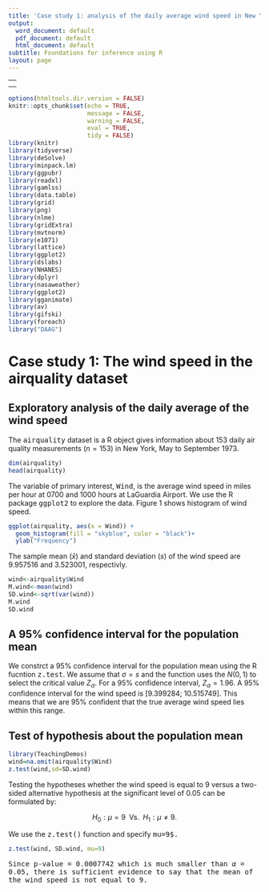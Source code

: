 ---
title: 'Case study 1: analysis of the daily average wind speed in New York in 1973'
output:
  word_document: default
  pdf_document: default
  html_document: default
subtitle: Foundations for inference using R
layout: page
---


---
<!-- output: html_document -->
<!--   use_bookdown: TRUE -->
--- 


```{r setup, include=FALSE}
options(htmltools.dir.version = FALSE)
knitr::opts_chunk$set(echo = TRUE, 
                      message = FALSE,	
                      warning = FALSE,
                      eval = TRUE,
                      tidy = FALSE)
library(knitr)
library(tidyverse)
library(deSolve)
library(minpack.lm)
library(ggpubr)
library(readxl)
library(gamlss)
library(data.table)
library(grid)
library(png)
library(nlme)
library(gridExtra)
library(mvtnorm)
library(e1071)
library(lattice)
library(ggplot2)
library(dslabs)
library(NHANES)
library(dplyr)
library(nasaweather)
library(ggplot2)
library(gganimate)
library(av)
library(gifski)
library(foreach)
library("DAAG")
```


# Case study 1: The wind speed in the airquality dataset

## Exploratory analysis of the daily average of the wind speed

The <tt>airquality</tt> dataset is a R object gives information about 153 daily air quality measurements ($n=153$) in New York, May to September 1973. 

```{r, echo=TRUE, message=FALSE, warning=FALSE}
dim(airquality)
head(airquality)
```

The variable of primary interest, <tt>Wind</tt>, is the average wind speed in miles per hour at 0700 and 1000 hours at LaGuardia Airport. We use the R package <tt>ggplot2</tt> to explore the data. Figure 1 shows histogram of wind speed.

```{r, echo=TRUE, message=FALSE, warning=FALSE,fig.cap="Figure 1: Histogram of wind speed."}
ggplot(airquality, aes(x = Wind)) +
  geom_histogram(fill = "skyblue", color = "black")+
  ylab("Frequency")
```

The sample mean ($\bar{x}$) and standard deviation ($s$) of the wind speed are 9.957516 and 3.523001, respectivly.

```{r, echo=TRUE, message=FALSE, warning=FALSE}
wind<-airquality$Wind
M.wind<-mean(wind)
SD.wind<-sqrt(var(wind))
M.wind
SD.wind
```

## A $95\%$ confidence interval for the population mean

We constrct a $95\%$ confidence interval for the population mean using the R fucntion <tt>z.test</tt>. We assume that $\sigma=s$ and the function uses the $N(0,1)$ to select the critical value $Z_{\alpha}$. For a $95\%$ confidence interval, $Z_{\alpha}=1.96$.
A $95\%$ confidence interval for the wind speed is [9.399284; 10.515749]. This means that we are $95\%$ confident that the true average wind speed lies within this range.


## Test of hypothesis about the population mean

```{r, echo=TRUE, message=FALSE, warning=FALSE}
library(TeachingDemos)
wind=na.omit(airquality$Wind)
z.test(wind,sd=SD.wind)
```

Testing the hypotheses whether the wind speed is equal to 9 versus a two-sided alternative hypothesis at the significant level of 0.05 can be formulated by:

$$H_{0}:\mu=9\;\;\mbox{Vs.}\;\; H_{1}:\mu \ne 9.$$

We use the <tt>z.test()</tt> function and specify <tt>mu=9$.

```{r, echo=TRUE, message=FALSE, warning=FALSE}

z.test(wind, SD.wind, mu=9)
```

Since p-value = 0.0007742 which is much smaller than $\alpha = 0.05$, there is sufficient evidence to say that the mean of the wind speed is not equal to 9.

